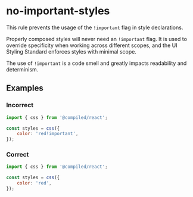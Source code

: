 # no-important-styles

This rule prevents the usage of the `!important` flag in style declarations.

Properly composed styles will never need an `!important` flag. It is used to override specificity
when working across different scopes, and the UI Styling Standard enforces styles with minimal
scope.

The use of `!important` is a code smell and greatly impacts readability and determinism.

## Examples

### Incorrect

```js
import { css } from '@compiled/react';

const styles = css({
    color: 'red!important',
});
```

### Correct

```js
import { css } from '@compiled/react';

const styles = css({
    color: 'red',
});
```
